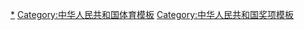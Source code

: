 [[Category:中华人民共和国体育奖项|*]]
[[Category:中华人民共和国体育模板|Category:中华人民共和国体育模板]]
[[Category:中华人民共和国奖项模板|Category:中华人民共和国奖项模板]]